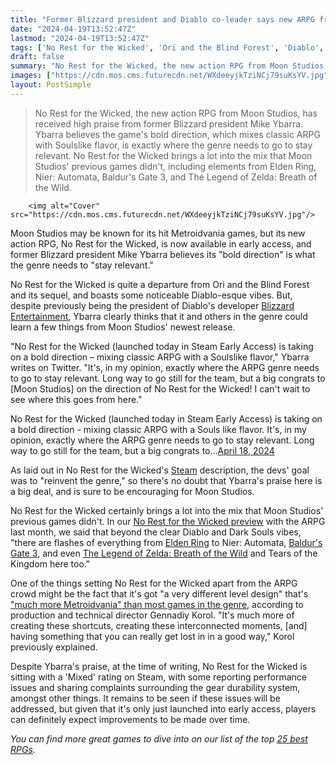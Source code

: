 ```yaml
---
title: "Former Blizzard president and Diablo co-leader says new ARPG from Ori devs is 'exactly where the ARPG genre needs to go to stay relevant'"
date: "2024-04-19T13:52:47Z"
lastmod: "2024-04-19T13:52:47Z"
tags: ['No Rest for the Wicked', 'Ori and the Blind Forest', 'Diablo', 'ARPG', 'Soulslike', 'Elden Ring', 'Nier: Automata', "Baldur's Gate 3", 'The Legend of Zelda: Breath of the Wild', 'Tears of the Kingdom', 'Metroidvania']
draft: false
summary: "No Rest for the Wicked, the new action RPG from Moon Studios, has received high praise from former Blizzard president Mike Ybarra. Ybarra believes the game's bold direction, which mixes classic ARPG with Soulslike flavor, is exactly where the genre needs to go to stay relevant. No Rest for the Wicked brings a lot into the mix that Moon Studios' previous games didn't, including elements from Elden Ring, Nier: Automata, Baldur's Gate 3, and The Legend of Zelda: Breath of the Wild."
images: ["https://cdn.mos.cms.futurecdn.net/WXdeeyjkTziNCj79suKsYV.jpg"]
layout: PostSimple
---
```

> No Rest for the Wicked, the new action RPG from Moon Studios, has received high praise from former Blizzard president Mike Ybarra. Ybarra believes the game's bold direction, which mixes classic ARPG with Soulslike flavor, is exactly where the genre needs to go to stay relevant. No Rest for the Wicked brings a lot into the mix that Moon Studios' previous games didn't, including elements from Elden Ring, Nier: Automata, Baldur's Gate 3, and The Legend of Zelda: Breath of the Wild.


        <img alt="Cover" src="https://cdn.mos.cms.futurecdn.net/WXdeeyjkTziNCj79suKsYV.jpg"/>
        
Moon Studios may be known for its hit Metroidvania games, but its new action RPG, No Rest for the Wicked, is now available in early access, and former Blizzard president Mike Ybarra believes its "bold direction" is what the genre needs to "stay relevant."

No Rest for the Wicked is quite a departure from Ori and the Blind Forest and its sequel, and boasts some noticeable Diablo-esque vibes. But, despite previously being the president of Diablo's developer [Blizzard Entertainment](https://www.gamesradar.com/uk/tag/blizzard-entertainment/), Ybarra clearly thinks that it and others in the genre could learn a few things from Moon Studios' newest release.

"No Rest for the Wicked (launched today in Steam Early Access) is taking on a bold direction – mixing classic ARPG with a Soulslike flavor," Ybarra writes on Twitter. "It's, in my opinion, exactly where the ARPG genre needs to go to stay relevant. Long way to go still for the team, but a big congrats to [Moon Studios] on the direction of No Rest for the Wicked! I can't wait to see where this goes from here."

No Rest for the Wicked (launched today in Steam Early Access) is taking on a bold direction - mixing classic ARPG with a Souls like flavor. It's, in my opinion, exactly where the ARPG genre needs to go to stay relevant. Long way to go still for the team, but a big congrats to…[April 18, 2024](https://twitter.com/Qwik/status/1781107783833985491)

As laid out in No Rest for the Wicked's [Steam](https://store.steampowered.com/app/1371980/No_Rest_for_the_Wicked/) description, the devs' goal was to "reinvent the genre," so there's no doubt that Ybarra's praise here is a big deal, and is sure to be encouraging for Moon Studios.

No Rest for the Wicked certainly brings a lot into the mix that Moon Studios' previous games didn't. In our [No Rest for the Wicked preview](https://www.gamesradar.com/no-rest-for-the-wicked-preview-hands-on-march-2024/) with the ARPG last month, we said that beyond the clear Diablo and Dark Souls vibes, "there are flashes of everything from [<u>Elden Ring</u>](https://www.gamesradar.com/elden-ring-guide/) to Nier: Automata, [<u>Baldur's Gate 3</u>](https://www.gamesradar.com/baldurs-gate-3-guide/), and even [<u>The Legend of Zelda: Breath of the Wild</u>](https://www.gamesradar.com/legend-of-zelda-breath-of-the-wild-guide/) and Tears of the Kingdom here too." 

One of the things setting No Rest for the Wicked apart from the ARPG crowd might be the fact that it's got "a very different level design" that's [<u>"much more Metroidvania" than most games in the genre</u>](https://www.gamesradar.com/despite-diablo-vibes-ori-devs-new-action-rpg-is-actually-much-more-metroidvania-than-most-and-also-inspired-by-some-of-the-best-fighting-games-of-all-time/), according to production and technical director Gennadiy Korol. "It's much more of creating these shortcuts, creating these interconnected moments, [and] having something that you can really get lost in in a good way," Korol previously explained. 

Despite Ybarra's praise, at the time of writing, No Rest for the Wicked is sitting with a 'Mixed' rating on Steam, with some reporting performance issues and sharing complaints surrounding the gear durability system, amongst other things. It remains to be seen if these issues will be addressed, but given that it's only just launched into early access, players can definitely expect improvements to be made over time. 

*You can find more great games to dive into on our list of the top *[<u><em>25 best RPGs</em></u>](https://www.gamesradar.com/best-rpg-games/)*.*
        